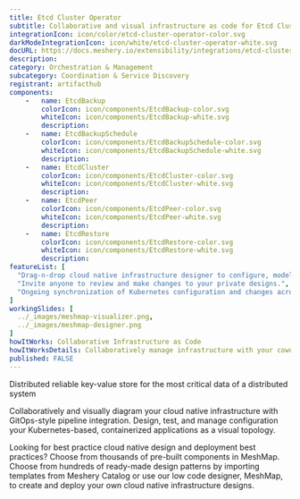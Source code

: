 ```yaml
---
title: Etcd Cluster Operator
subtitle: Collaborative and visual infrastructure as code for Etcd Cluster Operator
integrationIcon: icon/color/etcd-cluster-operator-color.svg
darkModeIntegrationIcon: icon/white/etcd-cluster-operator-white.svg
docURL: https://docs.meshery.io/extensibility/integrations/etcd-cluster-operator
description: 
category: Orchestration & Management
subcategory: Coordination & Service Discovery
registrant: artifacthub
components: 
	-	name: EtcdBackup
		colorIcon: icon/components/EtcdBackup-color.svg
		whiteIcon: icon/components/EtcdBackup-white.svg
		description: 
	-	name: EtcdBackupSchedule
		colorIcon: icon/components/EtcdBackupSchedule-color.svg
		whiteIcon: icon/components/EtcdBackupSchedule-white.svg
		description: 
	-	name: EtcdCluster
		colorIcon: icon/components/EtcdCluster-color.svg
		whiteIcon: icon/components/EtcdCluster-white.svg
		description: 
	-	name: EtcdPeer
		colorIcon: icon/components/EtcdPeer-color.svg
		whiteIcon: icon/components/EtcdPeer-white.svg
		description: 
	-	name: EtcdRestore
		colorIcon: icon/components/EtcdRestore-color.svg
		whiteIcon: icon/components/EtcdRestore-white.svg
		description: 
featureList: [
  "Drag-n-drop cloud native infrastructure designer to configure, model, and deploy your workloads.",
  "Invite anyone to review and make changes to your private designs.",
  "Ongoing synchronization of Kubernetes configuration and changes across any number of clusters."
]
workingSlides: [
  ../_images/meshmap-visualizer.png,
  ../_images/meshmap-designer.png
]
howItWorks: Collaborative Infrastructure as Code
howItWorksDetails: Collaboratively manage infrastructure with your coworkers synchronously sharing the same designs.
published: FALSE
---
```

<p>
Distributed reliable key-value store for the most critical data of a distributed system
</p>
<p>
    Collaboratively and visually diagram your cloud native infrastructure with GitOps-style pipeline integration. Design, test, and manage configuration your Kubernetes-based, containerized applications as a visual topology.
</p>
<p>
    Looking for best practice cloud native design and deployment best practices? Choose from thousands of pre-built components in MeshMap. Choose from hundreds of ready-made design patterns by importing templates from Meshery Catalog or use our low code designer, MeshMap, to create and deploy your own cloud native infrastructure designs.
</p>
